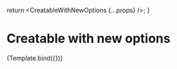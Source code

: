 


<Meta
  title="react-select-fetch/CreatableWithNewOptions"
  component={SelectFetch}
  argTypes={argTypes}
/>

  return <CreatableWithNewOptions {...props} />;
}

# Creatable with new options

<Story name="CreatableWithNewOptions">
  {Template.bind({})}
</Story>
